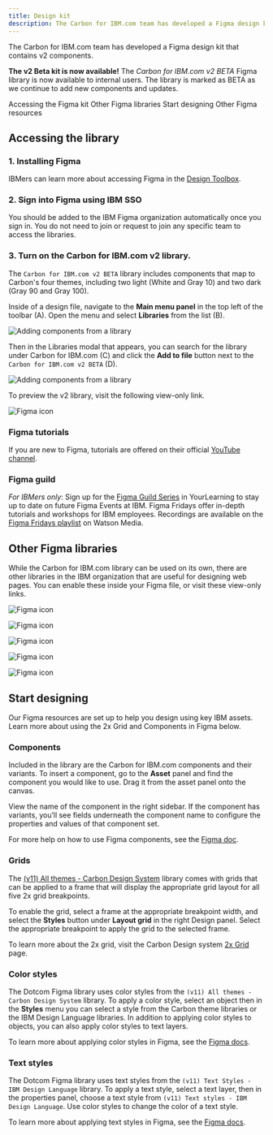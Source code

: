 ```yaml
---
title: Design kit
description: The Carbon for IBM.com team has developed a Figma design kit that contains v2 components.
---
```


<PageDescription>

The Carbon for IBM.com team has developed a Figma design kit that contains v2 components.

</PageDescription>

<InlineNotification>

**The v2 Beta kit is now available!** The _Carbon for IBM.com v2 BETA_ Figma library is now available to internal users. The library is marked as BETA as we continue to add new components and updates.

</InlineNotification>

<AnchorLinks>

<AnchorLink>Accessing the Figma kit</AnchorLink>
<AnchorLink>Other Figma libraries</AnchorLink>
<AnchorLink>Start designing</AnchorLink>
<AnchorLink>Other Figma resources</AnchorLink>

</AnchorLinks>

## Accessing the library

### 1. Installing Figma

IBMers can learn more about accessing Figma in the <a href="https://w3.ibm.com/design/toolbox/#/ui-design-tools/figma/README" target="_blank" rel="noopener noreferrer" >Design Toolbox</a>.

### 2. Sign into Figma using IBM SSO

You should be added to the IBM Figma organization automatically once you sign in. You do not need to join or request to join any specific team to access the libraries.

### 3. Turn on the Carbon for IBM.com v2 library.

The `Carbon for IBM.com v2 BETA` library includes components that map to Carbon's four themes, including two light (White and Gray 10) and two dark (Gray 90 and Gray 100).

Inside of a design file, navigate to the **Main menu panel** in the top left of the toolbar (A). Open the menu and select **Libraries** from the list (B).

<Row>
<Column  colLg={8} colMd={8} colSm={4}>

![Adding components from a library](../../images/designing/design-kit/design-kit-I.png)

</Column>
</Row>

Then in the Libraries modal that appears, you can search for the library under Carbon for IBM.com (C) and click the **Add to file** button next to the `Carbon for IBM.com v2 BETA` (D).

<Row>
<Column  colLg={8} colMd={8} colSm={4}>

![Adding components from a library](../../images/designing/design-kit/design-kit-II.png)

</Column>
</Row>

To preview the v2 library, visit the following view-only link.

<Row className="resource-card-group">
<Column colLg={4} colMd={4} noGutterSm>
  <ResourceCard
    subTitle="Carbon for IBM.com v2 Figma library"
    href="https://github.com/carbon-design-system/carbon-for-ibm-dotcom-design-kit">

![Figma icon](../../images/icon/figma.svg)

</ResourceCard>
</Column>
</Row>

### Figma tutorials

If you are new to Figma, tutorials are offered on their official <a href="https://www.youtube.com/c/Figmadesign/playlists?view=50&sort=dd&shelf_id=3" target="_blank" rel="noopener noreferrer">YouTube channel</a>.

### Figma guild

_For IBMers only_: Sign up for the <a href="https://ec.yourlearning.ibm.com/w3/series/10200299" target="_blank" rel="noopener noreferrer">Figma Guild Series</a> in YourLearning to stay up to date on future Figma Events at IBM. Figma Fridays offer in-depth tutorials and workshops for IBM employees. Recordings are available on the <a href="https://secure.video.ibm.com/channel/23570833/playlist/641336" target="_blank" rel="noopener noreferrer">Figma Fridays playlist</a> on Watson Media.

## Other Figma libraries

While the Carbon for IBM.com library can be used on its own, there are other libraries in the IBM organization that are useful for designing web pages. You can enable these inside your Figma file, or visit these view-only links.

<Row className="resource-card-group">
<Column colLg={4} colMd={4} noGutterSm>
  <ResourceCard
    subTitle="(v11) All themes - Carbon Design System"
    href="https://www.figma.com/file/YAnB1jKx0yCUL29j6uSLpg/(v11)-All-themes---Carbon-Design-System?type=design&node-id=58%3A2763&mode=design&t=RrMQrdXVIXGy6pYZ-1"
    actionIcon="launch"
    >

![Figma icon](../../images/icon/figma.svg)

  </ResourceCard>
</Column>
<Column colLg={4} colMd={4} noGutterSm>
  <ResourceCard
    subTitle="IDL color styles"
    href="https://www.figma.com/file/Gvwx2RnAZzDKTjVuC5xOlO/Color-Styles---IBM-Design-Language?node-id=129%3A2"
    actionIcon="launch"
    >

![Figma icon](../../images/icon/figma.svg)

  </ResourceCard>
</Column>
<Column colLg={4} colMd={4} noGutterSm>
  <ResourceCard
    subTitle="v11 Text styles"
    href="https://www.figma.com/file/rK06GY6bvEfokuzrFGdtWB/(v11)-Text-Styles---IBM-Design-Language?node-id=129%3A2"
    actionIcon="launch"
    >

![Figma icon](../../images/icon/figma.svg)

  </ResourceCard>
</Column>
<Column colLg={4} colMd={4} noGutterSm>
  <ResourceCard
    subTitle="Icons"
    href="https://www.figma.com/file/J5c0d85dSJn9JnBhSYYLmD/Icons---IBM-Design-Language?node-id=129%3A2"
    actionIcon="launch"
    >

![Figma icon](../../images/icon/figma.svg)

  </ResourceCard>
</Column>
<Column colLg={4} colMd={4} noGutterSm>
  <ResourceCard
    subTitle="Pictograms"
    href="https://www.figma.com/file/PkUl9UBuvA41GPpyl84NBc/Pictograms---IBM-Design-Language?node-id=0%3A1"
    actionIcon="launch"
    >

![Figma icon](../../images/icon/figma.svg)

  </ResourceCard>
</Column>
</Row>

## Start designing

Our Figma resources are set up to help you design using key IBM assets. Learn more about using the 2x Grid and Components in Figma below.

### Components

Included in the library are the Carbon for IBM.com components and their variants. To insert a component, go to the **Asset** panel and find the component you would like to use. Drag it from the asset panel onto the canvas.

View the name of the component in the right sidebar. If the component has variants, you’ll see fields underneath the component name to configure the properties and values of that component set.

For more help on how to use Figma components, see the [Figma doc](https://help.figma.com/hc/en-us/articles/360056440594-Create-and-use-variants#Use_variants).

### Grids

The [(v11) All themes - Carbon Design System](<https://www.figma.com/file/YAnB1jKx0yCUL29j6uSLpg/(v11)-All-themes---Carbon-Design-System?type=design&node-id=1756%3A1439&mode=design&t=RrMQrdXVIXGy6pYZ-1>) library comes with grids that can be applied to a frame that will display the appropriate grid layout for all five 2x grid breakpoints.

To enable the grid, select a frame at the appropriate breakpoint width, and select the **Styles** button under **Layout grid** in the right Design panel. Select the appropriate breakpoint to apply the grid to the selected frame.

To learn more about the 2x grid, visit the Carbon Design system [2x Grid](https://carbondesignsystem.com/guidelines/2x-grid/overview/) page.

### Color styles

The Dotcom Figma library uses color styles from the `(v11) All themes - Carbon Design System` library. To apply a color style, select an object then in the **Styles** menu you can select a style from the Carbon theme libraries or the IBM Design Language libraries. In addition to applying color styles to objects, you can also apply color styles to text layers.

To learn more about applying color styles in Figma, see the [Figma docs](https://help.figma.com/hc/en-us/articles/360040316193).

### Text styles

The Dotcom Figma library uses text styles from the `(v11) Text Styles - IBM Design Language` library. To apply a text style, select a text layer, then in the properties panel, choose a text style from `(v11) Text styles - IBM Design Language`. Use color styles to change the color of a text style.

To learn more about applying text styles in Figma, see the [Figma docs](https://help.figma.com/hc/en-us/articles/360039957034-Create-and-Apply-Text-Styles#apply).
